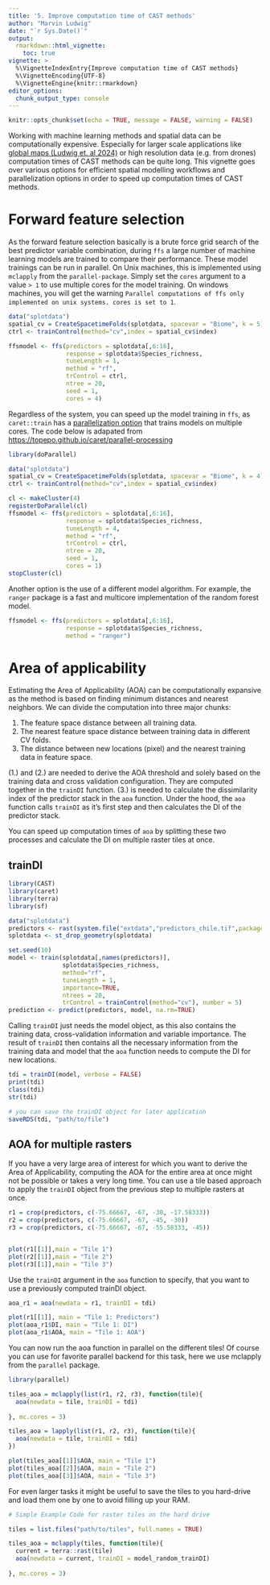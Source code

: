 ```yaml
---
title: '5. Improve computation time of CAST methods'
author: "Marvin Ludwig"
date: "`r Sys.Date()`"
output:
  rmarkdown::html_vignette:
    toc: true
vignette: >
  %\VignetteIndexEntry{Improve computation time of CAST methods}
  %\VignetteEncoding{UTF-8}
  %\VignetteEngine{knitr::rmarkdown}
editor_options: 
  chunk_output_type: console
---
```


```r
knitr::opts_chunk$set(echo = TRUE, message = FALSE, warning = FALSE)
```

Working with machine learning methods and spatial data can be computationally expensive. Especially for larger scale applications like [global maps (Ludwig et. al 2024)](https://doi.org/10.1111/geb.13635) or high resolution data (e.g. from drones) computation times of CAST methods can be quite long. This vignette goes over various options for efficient spatial modelling workflows and parallelization options in order to speed up computation times of CAST methods.

# Forward feature selection

As the forward feature selection basically is a brute force grid search of the best predictor variable combination, during `ffs` a large number of machine learning models are trained to compare their performance. These model trainings can be run in parallel. On Unix machines, this is implemented using `mclapply` from the `parallel-package`. Simply set the `cores` argument to a value `> 1` to use multiple cores for the model training. On windows machines, you will get the warning `Parallel computations of ffs only implemented on unix systems. cores is set to 1`. 



```r
data("splotdata")
spatial_cv = CreateSpacetimeFolds(splotdata, spacevar = "Biome", k = 5)
ctrl <- trainControl(method="cv",index = spatial_cv$index)

ffsmodel <- ffs(predictors = splotdata[,6:16],
                response = splotdata$Species_richness,
                tuneLength = 1,
                method = "rf",
                trControl = ctrl,
                ntree = 20,
                seed = 1,
                cores = 4)
```


Regardless of the system, you can speed up the model training in `ffs`, as `caret::train` has a [parallelization option](https://topepo.github.io/caret/parallel-processing.html) that trains models on multiple cores. The code below is adapated from [https://topepo.github.io/caret/parallel-processing](https://topepo.github.io/caret/parallel-processing.html)

```r
library(doParallel)

data("splotdata")
spatial_cv = CreateSpacetimeFolds(splotdata, spacevar = "Biome", k = 4)
ctrl <- trainControl(method="cv",index = spatial_cv$index)

cl <- makeCluster(4)
registerDoParallel(cl)
ffsmodel <- ffs(predictors = splotdata[,6:16],
                response = splotdata$Species_richness,
                tuneLength = 4,
                method = "rf",
                trControl = ctrl,
                ntree = 20,
                seed = 1,
                cores = 1)
stopCluster(cl)

```

Another option is the use of a different model algorithm. For example, the `ranger` package is a fast and multicore implementation of the random forest model.

```r

ffsmodel <- ffs(predictors = splotdata[,6:16],
                response = splotdata$Species_richness,
                method = "ranger")

```

# Area of applicability

Estimating the Area of Applicability (AOA) can be computationally expansive as the method is based on finding minimum distances and nearest neighbors. We can divide the computation into three major chunks:

1. The feature space distance between all training data.
2. The nearest feature space distance between training data in different CV folds.
3. The distance between new locations (pixel) and the nearest training data in feature space.

(1.) and (2.) are needed to derive the AOA threshold and solely based on the training data and cross validation configuration. They are computed together in the `trainDI` function. (3.) is needed to calculate the dissimilarity index of the predictor stack in the `aoa` function. Under the hood, the `aoa` function calls `trainDI` as it's first step and then calculates the DI of the predictor stack.

You can speed up computation times of `aoa` by splitting these two processes and calculate the DI on multiple raster tiles at once.


## trainDI

```r
library(CAST)
library(caret)
library(terra)
library(sf)

data("splotdata")
predictors <- rast(system.file("extdata","predictors_chile.tif",package="CAST"))
splotdata <- st_drop_geometry(splotdata)
```

```r
set.seed(10)
model <- train(splotdata[,names(predictors)],
               splotdata$Species_richness,
               method="rf",
               tuneLength = 1,
               importance=TRUE,
               ntrees = 20,
               trControl = trainControl(method="cv"), number = 5)
prediction <- predict(predictors, model, na.rm=TRUE)
```


Calling `trainDI` just needs the model object, as this also contains the training data, cross-validation information and variable importance. The result of `trainDI` then contains all the necessary information from the training data and model that the `aoa` function needs to compute the DI for new locations. 

```r
tdi = trainDI(model, verbose = FALSE)
print(tdi)
class(tdi)
str(tdi)
```


```r
# you can save the trainDI object for later application
saveRDS(tdi, "path/to/file")
```

## AOA for multiple rasters

If you have a very large area of interest for which you want to derive the Area of Applicability, computing the AOA for the entire area at once might not be possible or takes a very long time. You can use a tile based approach to apply the `trainDI` object from the previous step to multiple rasters at once.

```r
r1 = crop(predictors, c(-75.66667, -67, -30, -17.58333))
r2 = crop(predictors, c(-75.66667, -67, -45, -30))
r3 = crop(predictors, c(-75.66667, -67, -55.58333, -45))


plot(r1[[1]],main = "Tile 1")
plot(r2[[1]],main = "Tile 2")
plot(r3[[1]],main = "Tile 3")
```

Use the `trainDI` argument in the `aoa` function to specify, that you want to use a previously computed trainDI object.

```r

aoa_r1 = aoa(newdata = r1, trainDI = tdi)

plot(r1[[1]], main = "Tile 1: Predictors")
plot(aoa_r1$DI, main = "Tile 1: DI")
plot(aoa_r1$AOA, main = "Tile 1: AOA")

```


You can now run the aoa function in parallel on the different tiles! Of course you can use for favorite parallel backend for this task, here we use mclapply from the `parallel` package. 

```r

library(parallel)

tiles_aoa = mclapply(list(r1, r2, r3), function(tile){
  aoa(newdata = tile, trainDI = tdi)
  
}, mc.cores = 3)

```

```r
tiles_aoa = lapply(list(r1, r2, r3), function(tile){
  aoa(newdata = tile, trainDI = tdi)
})
```



```r
plot(tiles_aoa[[1]]$AOA, main = "Tile 1")
plot(tiles_aoa[[2]]$AOA, main = "Tile 2")
plot(tiles_aoa[[3]]$AOA, main = "Tile 3")
```


For even larger tasks it might be useful to save the tiles to you hard-drive and load them one by one to avoid filling up your RAM. 

```r
# Simple Example Code for raster tiles on the hard drive

tiles = list.files("path/to/tiles", full.names = TRUE)

tiles_aoa = mclapply(tiles, function(tile){
  current = terra::rast(tile)
  aoa(newdata = current, trainDI = model_random_trainDI)
  
}, mc.cores = 3)
```



